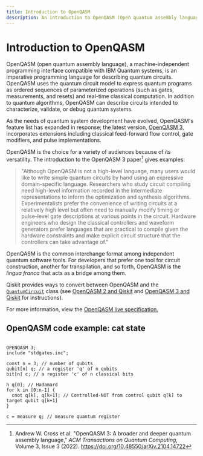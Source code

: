 ```yaml
---
title: Introduction to OpenQASM
description: An introduction to OpenQASM (Open quantum assembly language)
---
```


# Introduction to OpenQASM

OpenQASM (open quantum assembly language), a machine-independent programming interface compatible with IBM Quantum systems, is an imperative programming language for describing quantum circuits. OpenQASM uses the quantum circuit model to express quantum programs as ordered sequences of parameterized operations (such as gates, measurements, and resets) and real-time classical computation. In addition to quantum algorithms, OpenQASM can describe circuits intended to characterize, validate, or debug quantum systems.

As the needs of quantum system development have evolved, OpenQASM's feature list has expanded in response; the latest version, [OpenQASM 3,](https://arxiv.org/abs/2104.14722) incorporates extensions including classical feed-forward flow control, gate modifiers, and pulse implementations. 

OpenQASM is the choice for a variety of audiences because of its versatility. The introduction to the OpenQASM 3 paper[^1] gives examples: 

 >   "Although OpenQASM is not a high-level language, many users would like to write simple quantum circuits by hand using an expressive domain-specific language. Researchers who study circuit compiling need high-level information recorded in the intermediate representations to inform the optimization and synthesis algorithms. Experimentalists prefer the convenience of writing circuits at a relatively high level but often need to manually modify timing or pulse-level gate descriptions at various points in the circuit. Hardware engineers who design the classical controllers and waveform generators prefer languages that are practical to compile given the hardware constraints and make explicit circuit structure that the controllers can take advantage of."

OpenQASM is the common interchange format among independent quantum software tools. For developers that prefer one tool for circuit construction, another for transpilation, and so forth, OpenQASM is the *lingua franca* that acts as a bridge among them.  

 Qiskit provides ways to convert between OpenQASM and the [`QuantumCircuit`](../api/qiskit/qiskit.circuit.QuantumCircuit) class (see [OpenQASM 2 and Qiskit](interoperate-qiskit-qasm2) and [OpenQASM 3 and Qiskit](interoperate-qiskit-qasm3) for instructions).  

For more information, view the [OpenQASM live specification.](https://openqasm.com/)

## OpenQASM code example: cat state

```qasm3

OPENQASM 3;
include "stdgates.inc";

const n = 3; // number of qubits
qubit[n] q; // a register 'q' of n qubits
bit[n] c; // a register 'c' of n classical bits

h q[0]; // Hadamard
for k in [0:n-1] { 
  cnot q[k], q[k+1]; // Controlled-NOT from control qubit q[k] to target qubit q[k+1] 
}

c = measure q; // measure quantum register
```

[^1]: Andrew W. Cross et al. "OpenQASM 3: A broader and deeper quantum assembly language," *ACM Transactions on Quantum Computing*, Volume 3, Issue 3 (2022). https://doi.org/10.48550/arXiv.2104.14722
